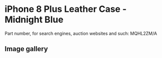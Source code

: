 
# iPhone 8 Plus Leather Case - Midnight Blue

Part number, for search engines, auction websites and such: MQHL2ZM/A

## Image gallery

<div style={{ width: "768px" }}>
  <GalleryComponent
    images={[
      {
        original: "/everysource/MQHL2.webp",
        thumbnail: "/everypreview/MQHL2.webp",
      },
      {
        original: "/everysource/MQHL2_AV1_GOLD.webp",
        thumbnail: "/everypreview/MQHL2_AV1_GOLD.webp",
      },
      {
        original: "/everysource/MQHL2_AV1_SILVER.webp",
        thumbnail: "/everypreview/MQHL2_AV1_SILVER.webp",
      },
      {
        original: "/everysource/MQHL2_AV1_SPACE_GRAY.webp",
        thumbnail: "/everypreview/MQHL2_AV1_SPACE_GRAY.webp",
      },
      {
        original: "/everysource/MQHL2_AV2.webp",
        thumbnail: "/everypreview/MQHL2_AV2.webp",
      }
    ]}
  />
</div>